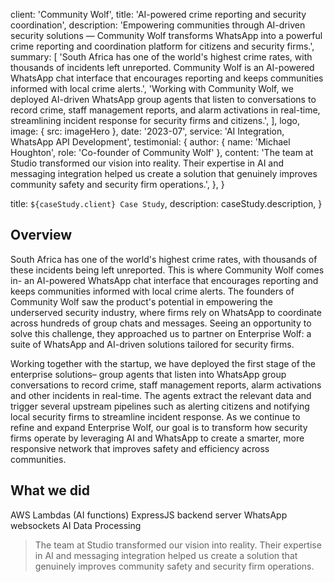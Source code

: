 
  client: 'Community Wolf',
  title: 'AI-powered crime reporting and security coordination',
  description:
    'Empowering communities through AI-driven security solutions — Community Wolf transforms WhatsApp into a powerful crime reporting and coordination platform for citizens and security firms.',
  summary: [
    'South Africa has one of the world\'s highest crime rates, with thousands of incidents left unreported. Community Wolf is an AI-powered WhatsApp chat interface that encourages reporting and keeps communities informed with local crime alerts.',
    'Working with Community Wolf, we deployed AI-driven WhatsApp group agents that listen to conversations to record crime, staff management reports, and alarm activations in real-time, streamlining incident response for security firms and citizens.',
  ],
  logo,
  image: { src: imageHero },
  date: '2023-07',
  service: 'AI Integration, WhatsApp API Development',
  testimonial: {
    author: { name: 'Michael Houghton', role: 'Co-founder of Community Wolf' },
    content:
      'The team at Studio transformed our vision into reality. Their expertise in AI and messaging integration helped us create a solution that genuinely improves community safety and security firm operations.',
  },
}

  title: `${caseStudy.client} Case Study`,
  description: caseStudy.description,
}

## Overview

South Africa has one of the world's highest crime rates, with thousands of these incidents being left unreported. This is where Community Wolf comes in- an AI-powered WhatsApp chat interface that encourages reporting and keeps communities informed with local crime alerts. The founders of Community Wolf saw the product's potential in empowering the underserved security industry, where firms rely on WhatsApp to coordinate across hundreds of group chats and messages. Seeing an opportunity to solve this challenge, they approached us to partner on Enterprise Wolf: a suite of WhatsApp and AI-driven solutions tailored for security firms.

Working together with the startup, we have deployed the first stage of the enterprise solutions– group agents that listen into WhatsApp group conversations to record crime, staff management reports, alarm activations and other incidents in real-time. The agents extract the relevant data and trigger several upstream pipelines such as alerting citizens and notifying local security firms to streamline incident response. As we continue to refine and expand Enterprise Wolf, our goal is to transform how security firms operate by leveraging AI and WhatsApp to create a smarter, more responsive network that improves safety and efficiency across communities.

## What we did

<TagList>
  <TagListItem>AWS Lambdas (AI functions)</TagListItem>
  <TagListItem>ExpressJS backend server</TagListItem>
  <TagListItem>WhatsApp websockets</TagListItem>
  <TagListItem>AI Data Processing</TagListItem>
</TagList>

<Blockquote
  author={{ name: 'Michael Houghton', role: 'Co-founder of Community Wolf' }}
  image={{ src: imageMichaelHoughton }}
>
  The team at Studio transformed our vision into reality. Their expertise in AI 
  and messaging integration helped us create a solution that genuinely improves 
  community safety and security firm operations.
</Blockquote>

<StatList>
  <StatListItem value="40%" label="Increase in reported incidents" />
  <StatListItem value="66%" label="Faster response time" />
  <StatListItem value="85%" label="Data extraction accuracy" />
  <StatListItem value="12" label="Security firms onboarded" />
</StatList>
